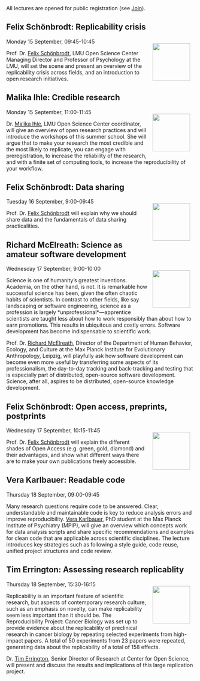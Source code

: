 ```{=html}
<head>
  <style>
    img {
      float: right;
      margin: 13px;
    }
  </style>
</head
```

All lectures are opened for public registration (see [Join](Join.qmd)).

## Felix Schönbrodt: Replicability crisis

![](img/felix-schoenbrodt.png){width="100"} Monday 15 September, 09:45-10:45

Prof. Dr. [Felix Schönbrodt](https://www.osc.uni-muenchen.de/about_us/director/index.html), LMU Open Science Center Managing Director and Professor of Psychology at the LMU, will set the scene and present an overview of the replicability crisis across fields, and an introduction to open research initiatives.

## Malika Ihle: Credible research

![](img/malika-ihle.png){width="100"} Monday 15 September, 11:00-11:45

Dr. [Malika Ihle](https://www.osc.uni-muenchen.de/about_us/coordinator/index.html), LMU Open Science Center coordinator, will give an overview of open research practices and will introduce the workshops of this summer school. She will argue that to make your research the most credible and the most likely to replicate, you can engage with preregistration, to increase the reliability of the research, and with a finite set of computing tools, to increase the reproducibility of your workflow.

## Felix Schönbrodt: Data sharing

![](img/felix-schoenbrodt.png){width="100"} Tuesday 16 September, 9:00-09:45\

Prof. Dr. [Felix Schönbrodt](https://www.osc.uni-muenchen.de/about_us/director/index.html) will explain why we should share data and the fundamentals of data sharing practicalities.

## Richard McElreath: Science as amateur software development

![](img/richard-mcelreath.png){width="100"} Wednesday 17 September, 9:00-10:00

Science is one of humanity's greatest inventions. Academia, on the other hand, is not. It is remarkable how successful science has been, given the often chaotic habits of scientists. In contrast to other fields, like say landscaping or software engineering, science as a profession is largely \*unprofessional\*---apprentice scientists are taught less about how to work responsibly than about how to earn promotions. This results in ubiquitous and costly errors. Software development has become indispensable to scientific work.

Prof. Dr. [Richard McElreath](https://www.eva.mpg.de/ecology/staff/richard-mcelreath/), Director of the Department of Human Behavior, Ecology, and Culture at the Max Planck Institute for Evolutionary Anthropology, Leipzig, will playfully ask how software development can become even more useful by transferring some aspects of its professionalism, the day-to-day tracking and back-tracking and testing that is especially part of distributed, open-source software development. Science, after all, aspires to be distributed, open-source knowledge development.

## Felix Schönbrodt: Open access, preprints, postprints

![](img/felix-schoenbrodt.png){width="100"} Wednesday 17 September, 10:15-11:45

Prof. Dr. [Felix Schönbrodt](https://www.osc.uni-muenchen.de/about_us/director/index.html) will explain the different shades of Open Access (e.g. green, gold, diamond) and their advantages, and show what different ways there are to make your own publications freely accessible.

## Vera Karlbauer: Readable code

<!-- ![](img/sarah-von-grebmer.png){width="100"} -->
Thursday 18 September, 09:00-09:45

Many research questions require code to be answered. Clear, understandable and maintainable code is key to reduce analysis errors and improve reproducibility. [Vera Karlbauer](https://www.psych.mpg.de/person/125319), PhD student at the Max Planck Institute of Psychiatry (MPIP), will give an overview which concepts work for data analysis scripts and share specific recommendations and examples for clean code that are applicable across scientific disciplines. The lecture introduces key strategies such as following a style guide, code reuse, unified project structures and code review.

## Tim Errington: Assessing research replicablity

![](img/tim-errington.png){width="100"} Thursday 18 September, 15:30-16:15

Replicability is an important feature of scientific research, but aspects of contemporary research culture, such as an emphasis on novelty, can make replicability seem less important than it should be. The Reproducibility Project: Cancer Biology was set up to provide evidence about the replicability of preclinical research in cancer biology by repeating selected experiments from high-impact papers. A total of 50 experiments from 23 papers were repeated, generating data about the replicability of a total of 158 effects.

Dr. [Tim Errington](https://osf.io/alh38/), Senior Director of Research at Center for Open Science, will present and discuss the results and implications of this large replication project.
